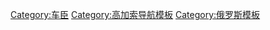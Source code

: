 {{Navbox
|name = 車臣
|groupstyle = background: 
|title = [[车臣共和国|車臣]]
|state = {{{state<includeonly>|autocollapse</includeonly>}}}
|bodyclass = hlist

|group1 = 政權
|list1 = {{Navbox |child
  |groupstyle = 
  |group1 = 車臣獨立政權
  |list1 = 
*[[File:Caucasian Imamate.svg|border|22px]] {{Link-ru|高加索伊瑪目國|Северо-Кавказский имамат}}
*[[File:Flag_of_the_North_Caucasian_Emirate.svg|border|22px]] [[北高加索酋長國]]
*{{flagicon|Chechen Republic of Ichkeria}} [[伊奇克里亞車臣共和國]]
 |group2 = 俄羅斯車臣地方政權
 |list2 = 
*[[File:Flag_of_Russia.svg|border|22px]] [[俄羅斯帝國]][[高加索總督區]]
*[[File:Flag_of_Russia.svg|border|22px]] [[俄羅斯共和國]]
*[[File:Red_flag.svg|border|22px]] [[捷列克蘇維埃共和國]]
*[[File:Red_flag.svg|border|22px]] [[北高加索蘇維埃共和國]]
*[[File:Flag_of_Mountain_ASSR_(1921-1924).svg|border|22px]] [[山區蘇維埃社會主義自治共和國]]
*[[File:Flag_of_Russian_SFSR_%281918-1937%29.svg|border|22px]] {{Link-ru|車臣自治共和國|Чеченская автономная область}}
*[[File:Flag_of_Chechen-Ingush_ASSR_1978.svg|border|22px]] [[車臣-印古什蘇維埃社會主義自治共和國]]
*[[File:Flag of the Russian Soviet Federative Socialist Republic.svg|border|22px]] [[俄羅斯蘇維埃聯邦社會主義共和國]][[斯塔夫羅波爾邊疆區]][[格羅茲尼州]]
*[[File:Flag_of_the_Chechen_Republic.svg|border|22px]] [[车臣共和国]]
   }}

|group2 = 
|list2 = {{Navbox |child
  |group1 = 思想
  |list1 = 
*[[穆里希德]]
*[[蘇菲派]]
*{{Link-ru|穆里德派|Мюрид}}
*{{Link-ru|穆哈吉爾|Мухаджирство}}
*[[血族复仇|血族復仇]]
*[[圖庫姆]]
*[[泰普 (車臣)|泰普]]
*[[瓦哈比派]]
*[[恐怖主義]]
*[[伊斯蘭原教旨主義]]
     |group2 = 文化背景
     |list2 =
*{{Link-ru|車臣文學|Чеченская_литература}}
*{{Link-ru|車臣音樂|Чеченская музыка}}
*{{Link-ru|車臣飲食|Чеченская кухня}}
*{{Link-ru|車臣服裝|Чеченский костюм}}
*{{Link-ru|車臣神話|Вайнахская мифология}}
*{{Link-ru|車臣人名|Чеченское имя}}
 |group4 = [[車臣語]]
 |list4 =
*[[阿拉伯字母]]
*[[西里爾字母]]
*[[喬治亞字母]]
*{{Link-ru|亞京斯諾-奧帕耶高方言|Аккинско-орстхойское наречие}}
*{{Link-ru|米列斯基方言|Мелхинский диалект}}
*{{Link-ru|車臣印古什方言|Нохчий}}
*{{Link-ru|車臣外來語|Этнонимы чеченцев}}
   }}

|group3 = 
|list3 = {{Navbox |child
  |groupstyle = 
  |group1 = 戰爭
  |list1 = 
*[[第六次俄土戰爭]]
*[[第八次俄土戰爭]]
*{{Link-ru|第六次俄波戰爭|Русско-персидская война (1826—1828)}}
*[[高加索戰爭]]
*[[1877年車臣及達吉斯坦起義]]
*[[北高加索戰役 (俄國內戰)]]
*[[1940至1944年車臣叛亂|1940至1944年車臣起義]]
*[[第一次車臣戰爭]]
*[[第二次車臣戰爭]]
*[[北高加索叛亂]]
  |group2 = 貨幣
  |list2 =
*[[第納爾|伊瑪目國第納爾]]
*[[俄羅斯盧布]]
*[[車臣納沙爾]]
  |group3 = 槍械
  |list3 =
*[[Borz衝鋒槍]]
  |group4 = 地理
  |list4 =
*[[格罗兹尼]]
*[[阿爾貢]]
*[[古傑爾梅斯]]
*[[沙里 (車臣共和國)|沙里]]
*[[烏魯斯-馬爾坦]]
*[[車臣平原]]
   }}

|group4 = 相關事物
|list4 = {{Navbox |child
  |groupstyle = 
  |group1 = 事件
  |list1 = 
*[[扁豆行動]]
*{{Link-ru|卡爾巴赫大屠殺|Массовое убийство в Хайбахе}}
*[[1951年反車臣人大屠殺|1951年東哈薩克車臣人大屠殺事件]]
*[[1958年格羅茲尼暴動]]
*[[蘇聯解體|車臣獨立]]
*[[黑寡婦 (車臣)|黑寡婦]]
*[[莫斯科歌劇院脅持事件]]
*[[別斯蘭人質危機]]
*[[高加索酋長國]]
*[[2010年莫斯科地铁连环爆炸事件]]
*[[2013年12月伏尔加格勒爆炸事件]]
*[[2014年格羅茲尼爆炸事件]]
*{{Link-ru|對車臣人的民族清洗|Этнические чистки в Чечне}}
  |group2 = [[車臣人]]
  |list2 =
*[[谢赫曼苏尔]]
*{{Link-ru|加齊‧穆罕默德|Гази-Мухаммад}}
*{{Link-ru|哈姆扎特‧貝克|Гамзат-бек}}
*[[伊玛目沙米勒|沙米爾]]
*[[昆塔·哈吉]]
*{{Link-ru|阿巴哈迪‧穆罕默德|Ахбердил Мухаммед}}
*{{Link-ru|巴辛格‧巴利諾夫斯基|Байсангур Беноевский}}
*{{Link-ru|哈吉‧穆拉德|Хаджи-Мурат}}
*{{Link-ru|斯欽‧穆拉|Шоип-Мулла}}
*{{Link-ru|烏宗‧哈吉|Узун-Хаджи}}
*[[焦哈爾·杜達耶夫]]
*[[澤利姆漢·揚達爾比耶夫]]
*[[阿斯蘭·馬斯哈多夫]]
*[[沙米爾·巴薩耶夫]]
*[[多卡·烏馬羅夫]]
  |group3 = [[俄羅斯人]]
  |list3 =
*[[亚历山大一世 (俄罗斯)|亞歷山大一世]]
*[[尼古拉一世 (俄罗斯)|尼古拉一世]]
*[[亚历山大二世 (俄罗斯)|亞歷山大二世]]
*[[阿列克谢·彼得罗维奇·叶尔莫洛夫]]
*[[漢斯·卡爾·馮·弗里德里希·安東·迪比奇]]
*[[伊万·帕斯克维奇|伊凡‧帕斯凱維奇]]
*{{Link-ru|諾曼‧伊萬諾維奇‧巴格拉季昂|Багратион, Роман Иванович}}
*[[帕夫·赫里斯托福羅維奇·馮·葛拉必]]
*{{Link-ru|格里戈里‧安德烈‧馮‧羅森|Розен, Григорий Владимирович}}
*{{Link-ru|小彼得‧伊萬諾維奇‧巴格拉季昂|Багратион, Пётр Романович}}
*{{Link-ru|葉夫根尼‧亞歷山德羅維奇‧戈洛文|Головин, Евгений Александрович}}
*{{Link-ru|米哈伊爾‧謝苗諾維奇‧沃龍佐夫|Воронцов, Михаил Семёнович}}
*[[亞歷山大·伊凡諾維奇·列加爾頓]]
*[[亞歷山大·伊萬諾維奇·巴米亞京斯基]]
*[[亞歷山大·帕夫諾維奇·斯維斯圖諾夫]]
*[[米哈伊尔·瓦西里维奇·伏龙芝]]
*[[米哈伊爾·尼古拉耶維奇·圖哈切夫斯基]]
*[[謝苗·米哈伊洛維奇·布瓊尼]]
*[[克利緬特·葉夫列莫維奇·伏羅希洛夫]]
*[[鲍里斯·尼古拉耶维奇·叶利钦]]
*[[帕维尔·谢尔盖耶维奇·格拉乔夫]]
*[[弗拉基米尔·弗拉基米罗维奇·普京]]
*[[葉夫根尼·馬克西莫維奇·普里馬科夫]]
*[[謝爾蓋·瓦季莫維奇·斯捷帕申]]
*{{Link-ru|伊戈爾·迪米德里羅維奇·謝爾蓋耶夫|Сергеев, Игорь Дмитриевич}}
   }}

}}<noinclude>
[[Category:车臣]]
[[Category:高加索导航模板]]
[[Category:俄罗斯模板]]
</noinclude>